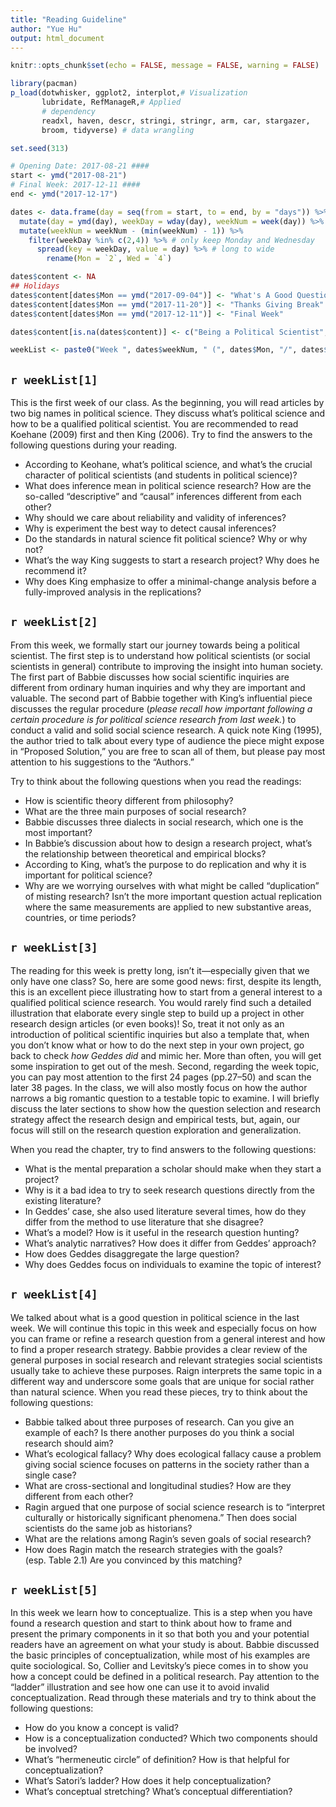 ```yaml
---
title: "Reading Guideline"
author: "Yue Hu"
output: html_document
---
```

```r
knitr::opts_chunk$set(echo = FALSE, message = FALSE, warning = FALSE)

library(pacman)
p_load(dotwhisker, ggplot2, interplot,# Visualization
       lubridate, RefManageR,# Applied
       # dependency
       readxl, haven, descr, stringi, stringr, arm, car, stargazer,
       broom, tidyverse) # data wrangling

set.seed(313)
```

```r
# Opening Date: 2017-08-21 ####
start <- ymd("2017-08-21")
# Final Week: 2017-12-11 ####
end <- ymd("2017-12-17")

dates <- data.frame(day = seq(from = start, to = end, by = "days")) %>%
  mutate(day = ymd(day), weekDay = wday(day), weekNum = week(day)) %>% # get the relative week number
  mutate(weekNum = weekNum - (min(weekNum) - 1)) %>%
    filter(weekDay %in% c(2,4)) %>% # only keep Monday and Wednesday
      spread(key = weekDay, value = day) %>% # long to wide
        rename(Mon = `2`, Wed = `4`)

dates$content <- NA
## Holidays
dates$content[dates$Mon == ymd("2017-09-04")] <- "What's A Good Question (Labor Day)"
dates$content[dates$Mon == ymd("2017-11-20")] <- "Thanks Giving Break"
dates$content[dates$Mon == ymd("2017-12-11")] <- "Final Week"

dates$content[is.na(dates$content)] <- c("Being a Political Scientist", "Being A Scientist First!", "Where Does A Question Come From?", "What's A Concept?", "Let's Measure Politics!", "Measurement in Practice", "What's A Theory?", "Theory and Causal Inference", "Experimenting on Politics", "Principles of Case Study", "Case Study in Practice", "A Glance of Other Small-N Methods", "Understanding Large-N Analyses", "Professionalization")

weekList <- paste0("Week ", dates$weekNum, " (", dates$Mon, "/", dates$Wed, "): ", dates$content)
```

## `r weekList[1]`
This is the first week of our class.
As the beginning, you will read articles by two big names in political science.
They discuss what's political science and how to be a qualified political scientist. 
You are recommended to read Koehane (2009) first and then King (2006).
Try to find the answers to the following questions during your reading.

* According to Keohane, what's political science, and what's the crucial character of political scientists (and students in political science)? 
* What does inference mean in political science research? How are the so-called "descriptive" and "causal" inferences different from each other?
* Why should we care about reliability and validity of inferences?
* Why is experiment the best way to detect causal inferences?
* Do the standards in natural science fit political science? Why or why not?
* What's the way King suggests to start a research project? Why does he recommend it?
* Why does King emphasize to offer a minimal-change analysis before a fully-improved analysis in the replications?


## `r weekList[2]`
From this week, we formally start our journey towards being a political scientist.
The first step is to understand how political scientists (or social scientists in general) contribute to improving the insight into human society. 
The first part of Babbie discusses how social scientific inquiries are different from ordinary human inquiries and why they are important and valuable.
The second part of Babbie together with King's influential piece discusses the regular procedure (*please recall how important following a certain procedure is for political science research from last week.*) to conduct a valid and solid social science research. A quick note King (1995), the author tried to talk about every type of audience the piece might expose in "Proposed Solution," you are free to scan all of them, but please pay most attention to his suggestions to the "Authors."

Try to think about the following questions when you read the readings:

* How is scientific theory different from philosophy?
* What are the three main purposes of social research?
* Babbie discusses three dialects in social research, which one is the most important?
* In Babbie's discussion about how to design a research project, what's the relationship between theoretical and empirical blocks?
* According to King, what's the purpose to do replication and why it is important for political science?
* Why are we worrying ourselves with what might be called "duplication" of misting research? Isn't the more important question actual replication where the same measurements are applied to new substantive areas, countries, or time periods?

## `r weekList[3]`

The reading for this week is pretty long, isn't it---especially given that we only have one class? 
So, here are some good news:
first, despite its length, this is an excellent piece illustrating how to start from a general interest to a qualified political science research.
You would rarely find such a detailed illustration that elaborate every single step to build up a project in other research design articles (or even books)!
So, treat it not only as an introduction of political scientific inquiries but also a template that, when you don't know what or how to do the next step in your own project, go back to check *how Geddes did* and mimic her.
More than often, you will get some inspiration to get out of the mesh.
Second, regarding the week topic, you can pay most attention to the first 24 pages (pp.27--50) and scan the later 38 pages. 
In the class, we will also mostly focus on how the author narrows a big romantic question to a testable topic to examine.
I will briefly discuss the later sections to show how the question selection and research strategy affect the research design and empirical tests, but, again, our focus will still on the research question exploration and generalization.

When you read the chapter, try to find answers to the following questions:

* What is the mental preparation a scholar should make when they start a project?
* Why is it a bad idea to try to seek research questions directly from the existing literature?
* In Geddes' case, she also used literature several times, how do they differ from the method to use literature that she disagree?
* What's a model? How is it useful in the research question hunting?
* What's analytic narratives? How does it differ from Geddes' approach?
* How does Geddes disaggregate the large question?
* Why does Geddes focus on individuals to examine the topic of interest?

## `r weekList[4]`

We talked about what is a good question in political science in the last week.
We will continue this topic in this week and especially focus on how you can frame or refine a research question from a general interest and how to find a proper research strategy.
Babbie provides a clear review of the general purposes in social research and relevant strategies social scientists usually take to achieve these purposes.
Raign interprets the same topic in a different way and underscore some goals that are unique for social rather than natural science. 
When you read these pieces, try to think about the following questions:

* Babbie talked about three purposes of research. Can you give an example of each? Is there another purposes do you think a social research should aim?
* What's ecological fallacy? Why does ecological fallacy cause a problem giving social science focuses on patterns in the society rather than a single case? 
* What are cross-sectional and longitudinal studies? How are they different from each other?
* Ragin argued that one purpose of social science research is to "interpret culturally or historically significant phenomena." Then does social scientists do the same job as historians? 
* What are the relations among Ragin's seven goals of social research? 
* How does Ragin match the research strategies with the goals? (esp. Table 2.1) Are you convinced by this matching?


## `r weekList[5]`

In this week we learn how to conceptualize.
This is a step when you have found a research question and start to think about how to frame and present the primary components in it so that both you and your potential readers have an agreement on what your study is about.
Babbie discussed the basic principles of conceptualization, while most of his examples are quite sociological.
So, Collier and Levitsky's piece comes in to show you how a concept could be defined in a political research. 
Pay attention to the "ladder" illustration and see how one can use it to avoid invalid conceptualization.
Read through these materials and try to think about the following questions:

* How do you know a concept is valid?
* How is a conceptualization conducted? Which two components should be involved?
* What's "hermeneutic circle" of definition? How is that helpful for conceptualization?
* What's Satori's ladder? How does it help conceptualization?
* What's conceptual stretching? What's conceptual differentiation?


<!-- ## `r weekList[6]` -->

<!-- ## `r weekList[7]` -->
<!-- *Due for the research question approval: `r dates$Wed[7]`.* -->


<!-- ## `r weekList[8]` -->


<!-- ## `r weekList[9]` -->

<!-- ## `r weekList[10]` -->


<!-- ## `r weekList[11]` -->

<!-- ## `r weekList[12]` -->


<!-- ## `r weekList[13]` -->

<!-- *Due for the brief of the theory: `r dates$Mon[13]`.* -->

<!-- ## `r weekList[14]` -->

<!-- ## `r weekList[15]` -->


<!-- ## `r weekList[16]` -->

<!-- ## `r weekList[17]` -->
<!-- *Due for the research proposal: `r dates$Mon[17]`.* -->
